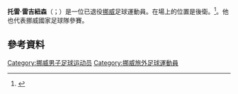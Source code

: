 
{{Infobox football biography
| name                = Tore Reginiussen
| image               = Testspiel RB Salzburg Rosenborg Trondheim (5. Februar 2017) 45.jpg
| image_size          = 
| caption             = Reginiussen in 2017
| fullname            = Tore Reginiussen
| birth_date          = {{birth date and age|1986|4|10|df=y}}
| birth_place         = [[挪威|挪威]][[阿尔塔_(挪威)|阿尔塔]]
| height              = 1.85 m
| position            = 後衛
| currentclub         =
| clubnumber          = 
| youthyears1         =
| youthclubs1         =
| years1              = 2003–2005
| clubs1              = Alta
| caps1               = 53
| goals1              = 3
| years2              = 2006–2009
| clubs2              = [[特林素體育會|特林素]]
| caps2               = 91
| goals2              = 6
| years3              = 2009–2011
| clubs3              = [[沙尔克04足球俱乐部|史浩克04]]
| caps3               = 1
| goals3              = 0
| years4              = 2010–2011
| clubs4              = → [[莱切足球俱乐部|萊切]] (loan)
| caps4               = 0
| goals4              = 0
| years5              = 2011
| clubs5              = → [[特林素體育會|特林素]] (loan)
| caps5               = 10
| goals5              = 1
| years6              = 2011–2012
| clubs6              = [[欧登塞足球俱乐部|奧丹斯]]
| caps6               = 23
| goals6              = 2
| years7              = 2012–2020
| clubs7              = [[洛辛堡足球俱樂部|洛辛堡]]
| caps7               = 190
| goals7              = 15
| years8              = 2021
| clubs8              = [[聖保利足球俱樂部|聖保利]]
| caps8               = 10
| goals8              = 0
| years9              = 2021
| clubs9              = Alta
| caps9               = 3
| goals9              = 2
| nationalyears1      = 2004
| nationalteam1       = 挪威U15
| nationalcaps1       = 4
| nationalgoals1      = 0
| nationalyears2      = 2005–2006
| nationalteam2       = 挪威U17
| nationalcaps2       = 7
| nationalgoals2      = 2
| nationalyears3      = 2006–2008
| nationalteam3       = [[挪威21歲以下國家足球隊|挪威U21]]
| nationalcaps3       = 15
| nationalgoals3      = 0
| nationalyears4      = 2008–2020
| nationalteam4       = [[挪威國家足球隊|挪威]]
| nationalcaps4       = 31
| nationalgoals4      = 4
| club-update         = 31 August 2021
| nationalteam-update = 11 October 2020
}}

'''托雷·雷吉紐森'''（{{lang-no|Tore Reginiussen}}；{{bd|1986年|4月10日}}）是一位已退役[[挪威|挪威]]足球運動員。在場上的位置是後衛。<ref>{{cite web |url=http://www.nrk.no/nyheter/distrikt/troms_og_finnmark/1.8270486 |language=Norwegian |title=Reginiussen klar for Rosenborg |publisher=NRK |date=5 August 2012 |accessdate=7 August 2012 |archive-date=2012-08-06 |archive-url=https://web.archive.org/web/20120806202208/http://www.nrk.no/nyheter/distrikt/troms_og_finnmark/1.8270486 |dead-url=no }}</ref>。他也代表挪威國家足球隊參賽。

==參考資料==
{{Reflist}}

{{DEFAULTSORT:Reginiussen, Tore}}
[[Category:挪威男子足球运动员|Category:挪威男子足球运动员]]
[[Category:挪威旅外足球運動員|Category:挪威旅外足球運動員]]